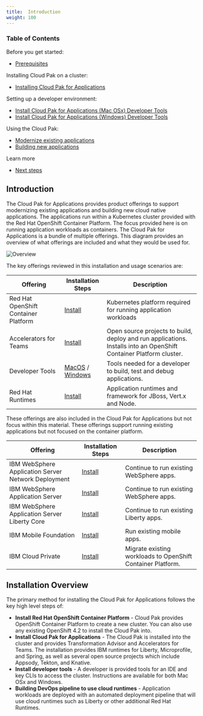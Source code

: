 ```yaml
---
title:  Introduction
weight: 100
---
```


### Table of Contents

Before you get started:
* [Prerequisites](../cp4a-prereq/)

Installing Cloud Pak on a cluster:
* [Installing Cloud Pak for Applications](../cp4a_installation/)

Setting up a developer environment:
* [Install Cloud Pak for Applications (Mac OSx) Developer Tools](../cp4a_install_dev_tools_mac/)
* [Install Cloud Pak for Applications (Windows) Developer Tools](../cp4a_install_dev_tools_win/)

Using the Cloud Pak:
* [Modernize existing applications](../cp4a_use_case_app_mod/)
* [Building new applications](../cp4a_use_case_cloud_native/)

Learn more
* [Next steps](../cp4a_learn_more/)


## Introduction

The Cloud Pak for Applications provides product offerings to support modernizing existing applications and building new cloud native applications.
The applications run within a Kubernetes cluster provided with the Red Hat OpenShift Container Platform.
The focus provided here is on running application workloads as containers.
The Cloud Pak for Applications is a bundle of multiple offerings.
This diagram provides an overview of what offerings are included and what they would be used for.

![Overview](/assets/img/cp4a/apps-overview.png)

The key offerings reviewed in this installation and usage scenarios are:

| Offering | Installation Steps | Description |
| -------- | ------------------ | ----------- |
| Red Hat OpenShift Container Platform | [Install](../../ocp/introduction) | Kubernetes platform required for running application workloads |
| Accelerators for Teams | [Install](../cp4a_installation) | Open source projects to build, deploy and run applications.  Installs into an OpenShift Container Platform cluster. |
| Developer Tools | [MacOS](../cp4a_install_dev_tools_mac) / [Windows](../cp4a_install_dev_tools_win) | Tools needed for a developer to build, test and debug applications.
| Red Hat Runtimes | [Install](https://www.ibm.com/support/knowledgecenter/SSCSJL_4.x/install-icpa.html) | Application runtimes and framework for JBoss, Vert.x and Node. |

These offerings are also included in the Cloud Pak for Applications but not focus within this material.  These offerings support running existing applications but not focused on the container platform.

| Offering | Installation Steps | Description |
| -------- | ------------------ | ----------- |
| IBM WebSphere Application Server Network Deployment | [Install](https://www.ibm.com/support/knowledgecenter/SSCSJL_4.x/install-icpa.html) | Continue to run existing WebSphere apps. |
| IBM WebSphere Application Server | [Install](https://www.ibm.com/support/knowledgecenter/SSCSJL_4.x/install-icpa.html) | Continue to run existing WebSphere apps. |
| IBM WebSphere Application Server Liberty Core | [Install](https://www.ibm.com/support/knowledgecenter/SSCSJL_4.x/install-icpa.html) | Continue to run existing Liberty apps.
| IBM Mobile Foundation | [Install](https://www.ibm.com/support/knowledgecenter/SSCSJL_4.x/install-icpa.html) | Run existing mobile apps. |
| IBM Cloud Private |[Install](https://www.ibm.com/support/knowledgecenter/SSCSJL_4.x/install-icpa.html) | Migrate existing workloads to OpenShift Container Platform. |

## Installation Overview

The primary method for installing the Cloud Pak for Applications follows the key high level steps of:
- **Install Red Hat OpenShift Container Platform** -  Cloud Pak provides OpenShift Container Platform to create a new cluster.  You can also use any existing OpenShift 4.2 to install the Cloud Pak into.
- **Install Cloud Pak for Applications**  - The Cloud Pak is installed into the cluster and provides Transformation Advisor and Accelerators for Teams.  The installation provides IBM runtimes for Liberty, Microprofile, and Spring, as well as several open source projects which include Appsody, Tekton, and Knative.
- **Install developer tools** - A developer is provided tools for an IDE and key CLIs to access the cluster.  Instructions are available for both Mac OSx and Windows.
- **Building DevOps pipeline to use cloud runtimes** - Application workloads are deployed with an automated deployment pipeline that will use cloud runtimes such as Liberty or other additional Red Hat Runtimes.
